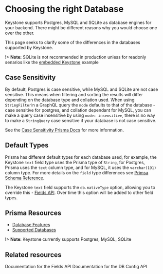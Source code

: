 
# Choosing the right Database

Keystone supports Postgres, MySQL and SQLite as database engines for your backend. There might be different reasons why you would choose one over the other.

This page seeks to clarify some of the differences in the databases supported by Keystone.

!> **Note:** SQLite is not recommended in production unless for readonly senarios like the [embedded Keystone](../walkthroughs/embedded-mode-with-sqlite-nextjs) example

## Case Sensitivity

By default, Postgres is case sensitive, while MySQL and SQLite are not case sensitive. This means when filtering and sorting the results will differ depending on the database type and collation used.
When using `StringFilter`in a GraphQL query the `mode` defaults to that of the database - case sensitive for postgres, and collation dependant for MySQL, you can make a query case insensitive by using `mode: insensitive`, there is no way to make a `StringQuery` case sensitive if your database is not case sensitive.

See the [Case Sensitivity Prisma Docs](https://www.prisma.io/docs/concepts/components/prisma-client/case-sensitivity) for more information.

## Default Types

Prisma has different default types for each database used, for example, the Keystone `text` field type uses the Prisma type of `String`,
for Postgres, Prisma uses the `text` column type, and for MySQL, it uses the `varchar(191)` column type. For more details on the `field` type differences
see [Primsa Schema Reference](https://www.prisma.io/docs/reference/api-reference/prisma-schema-reference#model-field-scalar-types).

The Keystone `text` field supports the `db.nativeType` option, allowing you to override this - [Fields API](../apis/fields). Over time this option will be added to other field types.

## Prisma Resources

- [Database Features](https://www.prisma.io/docs/reference/database-reference/database-features)
- [Supported Databases](https://www.prisma.io/docs/reference/database-reference/supported-databases)

!> **Note**: Keystone currently supports Postgres, MySQL, SQLite

## Related resources

<RelatedContent>
  <Well
    heading="Fields API"
    href="../apis/fields"
    >
    Documentation for the Fields API
  </Well>
  <Well
    heading="DB Config API"
    href="../apis/config#db"
    >
    Documentation for the DB Config API 
  </Well>
</RelatedContent>

